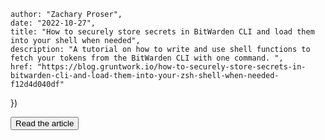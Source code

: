 

    author: "Zachary Proser", 
    date: "2022-10-27", 
    title: "How to securely store secrets in BitWarden CLI and load them into your shell when needed", 
    description: "A tutorial on how to write and use shell functions to fetch your tokens from the BitWarden CLI with one command. ",
    href: "https://blog.gruntwork.io/how-to-securely-store-secrets-in-bitwarden-cli-and-load-them-into-your-zsh-shell-when-needed-f12d4d040df"
})


<Button href={metadata.href}>Read the article</Button>


